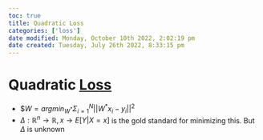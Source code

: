 ```yaml
---
toc: true
title: Quadratic Loss
categories: ['loss']
date modified: Monday, October 10th 2022, 2:02:19 pm
date created: Tuesday, July 26th 2022, 8:33:15 pm
---
```


# Quadratic [Loss](loss.qmd)
- $$W = argmin_{W^{\ast}}\Sigma^N_{i=1} ||W^{\ast} x_i - y_i||^2$
- $\Delta : \mathbb{R}^{n} \rightarrow \mathbb{R}, x \rightarrow E[Y|X = x]$ is the gold standard for minimizing this. But $\Delta$ is unknown




